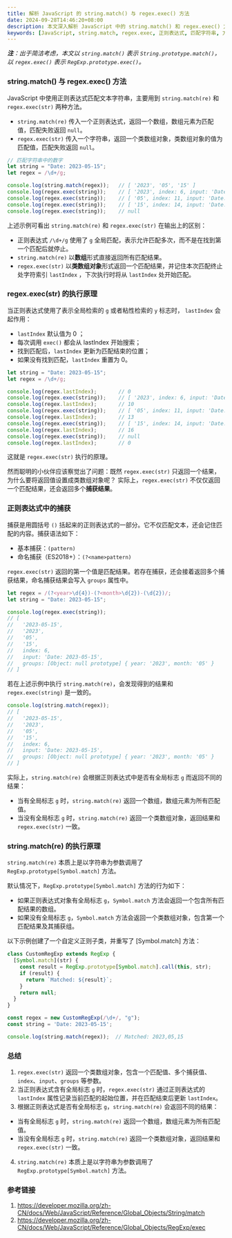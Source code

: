 ```yaml
---
title: 解析 JavaScript 的 string.match() 与 regex.exec() 方法
date: 2024-09-28T14:46:20+08:00
description: 本文深入解析 JavaScript 中的 string.match() 和 regex.exec() 方法，比较两者的用法、返回值及应用场景，帮助开发者更有效地处理文本匹配与正则表达式。
keywords: [JavaScript, string.match, regex.exec, 正则表达式, 匹配字符串, 方法解析]
---
```


***注**：出于简洁考虑，本文以 `string.match()` 表示 `String.prototype.match()`，以 `regex.exec()` 表示 `RegExp.prototype.exec()`。*

### string.match() 与 regex.exec() 方法
JavaScript 中使用正则表达式匹配文本字符串，主要用到 `string.match(re)` 和 `regex.exec(str)` 两种方法。
- `string.match(re)` 传入一个正则表达式，返回一个数组，数组元素为匹配值，匹配失败返回 `null`。
- `regex.exec(str)` 传入一个字符串，返回一个类数组对象，类数组对象的值为匹配值，匹配失败返回 `null`。

```JavaScript
// 匹配字符串中的数字
let string = "Date: 2023-05-15";
let regex = /\d+/g;

console.log(string.match(regex));   // [ '2023', '05', '15' ]     
console.log(regex.exec(string));    // [ '2023', index: 6, input: 'Date: 2023-05-15', groups: undefined ]
console.log(regex.exec(string));    // [ '05', index: 11, input: 'Date: 2023-05-15', groups: undefined ]    
console.log(regex.exec(string));    // [ '15', index: 14, input: 'Date: 2023-05-15', groups: undefined ]
console.log(regex.exec(string));    // null
```

上述示例可看出 `string.match(re)` 和 `regex.exec(str)` 在输出上的区别：
- 正则表达式 `/\d+/g` 使用了 `g` 全局匹配，表示允许匹配多次，而不是在找到第一个匹配后就停止。
- `string.match(re)` 以**数组**形式直接返回所有匹配结果。
- `regex.exec(str)` 以**类数组对象**形式返回一个匹配结果，并记住本次匹配终止处字符索引 `lastIndex` ，下次执行时将从 `lastIndex` 处开始匹配。

### regex.exec(str) 的执行原理
当正则表达式使用了表示全局检索的 `g` 或者粘性检索的 `y` 标志时， `lastIndex` 会起作用：
- `lastIndex` 默认值为 0 ；
- 每次调用 `exec()` 都会从 lastIndex 开始搜索；
- 找到匹配后，`lastIndex` 更新为匹配结束的位置；
- 如果没有找到匹配，`lastIndex` 重置为 0。

```JavaScript
let string = "Date: 2023-05-15";
let regex = /\d+/g;

console.log(regex.lastIndex);       // 0    
console.log(regex.exec(string));    // [ '2023', index: 6, input: 'Date: 2023-05-15', groups: undefined ]
console.log(regex.lastIndex);       // 10
console.log(regex.exec(string));    // [ '05', index: 11, input: 'Date: 2023-05-15', groups: undefined ]    
console.log(regex.lastIndex);       // 13
console.log(regex.exec(string));    // [ '15', index: 14, input: 'Date: 2023-05-15', groups: undefined ]
console.log(regex.lastIndex);       // 16
console.log(regex.exec(string));    // null
console.log(regex.lastIndex);       // 0
```

这就是 `regex.exec(str)` 执行的原理。

然而聪明的小伙伴应该察觉出了问题：既然 `regex.exec(str)` 只返回一个结果，为什么要将返回值设置成类数组对象呢？
实际上，`regex.exec(str)` 不仅仅返回一个匹配结果，还会返回多个**捕获结果**。

### 正则表达式中的捕获
捕获是用圆括号 `()` 括起来的正则表达式的一部分。它不仅匹配文本，还会记住匹配的内容。捕获语法如下：
- 基本捕获：`(pattern)`
- 命名捕获（ES2018+）：`(?<name>pattern)`

`regex.exec(str)` 返回的第一个值是匹配结果。若存在捕获，还会接着返回多个捕获结果，命名捕获结果会写入 `groups` 属性中。

```JavaScript
let regex = /(?<year>\d{4})-(?<month>\d{2})-(\d{2})/;
let string = "Date: 2023-05-15";

console.log(regex.exec(string)); 
// [
//   '2023-05-15',
//   '2023',
//   '05',
//   '15',
//   index: 6,
//   input: 'Date: 2023-05-15',
//   groups: [Object: null prototype] { year: '2023', month: '05' }
// ]
```
若在上述示例中执行 `string.match(re)`，会发现得到的结果和 `regex.exec(string)` 是一致的。
```JavaScript
console.log(string.match(regex)); 
// [
//   '2023-05-15',
//   '2023',
//   '05',
//   '15',
//   index: 6,
//   input: 'Date: 2023-05-15',
//   groups: [Object: null prototype] { year: '2023', month: '05' }
// ]
```
实际上，`string.match(re)` 会根据正则表达式中是否有全局标志 `g` 而返回不同的结果：
- 当有全局标志 `g` 时，`string.match(re)` 返回一个数组，数组元素为所有匹配值。
- 当没有全局标志 `g` 时，`string.match(re)` 返回一个类数组对象，返回结果和 `regex.exec(str)` 一致。

### string.match(re) 的执行原理
`string.match(re)` 本质上是以字符串为参数调用了 `RegExp.prototype[Symbol.match]` 方法。

默认情况下，`RegExp.prototype[Symbol.match]` 方法的行为如下：

- 如果正则表达式对象有全局标志 `g`，`Symbol.match` 方法会返回一个包含所有匹配结果的数组。
- 如果没有全局标志 `g`，`Symbol.match` 方法会返回一个类数组对象，包含第一个匹配结果及其捕获组。

以下示例创建了一个自定义正则子类，并重写了 [Symbol.match] 方法：
```JavaScript
class CustomRegExp extends RegExp {
  [Symbol.match](str) {
    const result = RegExp.prototype[Symbol.match].call(this, str);
    if (result) {
      return `Matched: ${result}`;
    }
    return null;
  }
}

const regex = new CustomRegExp(/\d+/, "g");
const string = 'Date: 2023-05-15';

console.log(string.match(regex));  // Matched: 2023,05,15
```

### 总结
1. `regex.exec(str)` 返回一个类数组对象，包含一个匹配值、多个捕获值、`index`、`input`、`groups` 等参数。
2. 当正则表达式含有全局标志 `g` 时，`regex.exec(str)` 通过正则表达式的 `lastIndex` 属性记录当前匹配的起始位置，并在匹配结束后更新 `lastIndex`。
3. 根据正则表达式是否有全局标志 `g`，`string.match(re)` 会返回不同的结果：
- 当有全局标志 `g` 时，`string.match(re)` 返回一个数组，数组元素为所有匹配值。
- 当没有全局标志 `g` 时，`string.match(re)` 返回一个类数组对象，返回结果和 `regex.exec(str)` 一致。
4. `string.match(re)` 本质上是以字符串为参数调用了 `RegExp.prototype[Symbol.match]` 方法。

### 参考链接
1. https://developer.mozilla.org/zh-CN/docs/Web/JavaScript/Reference/Global_Objects/String/match
2. https://developer.mozilla.org/zh-CN/docs/Web/JavaScript/Reference/Global_Objects/RegExp/exec
